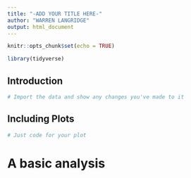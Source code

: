 ```yaml
---
title: "-ADD YOUR TITLE HERE-"
author: "WARREN LANGRIDGE"
output: html_document
---
```


```r
knitr::opts_chunk$set(echo = TRUE)
```

```r
library(tidyverse)
```

## Introduction


```r
# Import the data and show any changes you've made to it
```

## Including Plots


```r
# Just code for your plot
```

# A basic analysis